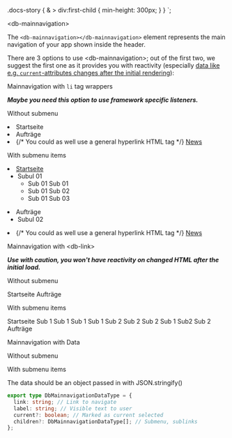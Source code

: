 

  .docs-story {
    & > div:first-child {
      min-height: 300px;
    }
  }
`;

<Meta title="02-Navigation/Main Navigation/Intro" />

<StyledCanvas>

<db-headline variant="1">&lt;db-mainnavigation&gt;</db-headline>

The `<db-mainnavigation></db-mainnavigation>` element represents the main navigation of your app shown inside the header.

There are 3 options to use &lt;db-mainnavigation&gt;; out of the first two, we suggest the first one as it provides you with reactivity (especially [data like e.g. `current`-attributes changes after the initial rendering](https://github.com/db-ui/elements/issues/590)):

<db-headline>Mainnavigation with `li` tag wrappers</db-headline>

<i>
  <strong>
    Maybe you need this option to use framework specific listeners.
  </strong>
</i>

<db-headline variant="4">Without submenu</db-headline>

<Canvas>
  <db-mainnavigation>
    <li>
      <db-link href="#" current="page">
        Startseite
      </db-link>
    </li>
    <li>
      <db-link href="#">
        Aufträge
      </db-link>
    </li>
    <li>
      {/* You could as well use a general hyperlink HTML tag */}
      <a href="#">News</a>
    </li>
  </db-mainnavigation>
</Canvas>

<db-headline variant="4">With submenu items</db-headline>

<Canvas>
  <db-mainnavigation>
    <li>
      <a href="#" aria-current="page">
        Startseite
      </a>
      <ul>
        <li>
          <db-link href="#">
            Subul 01
          </db-link>
          <ul>
            <li>
              <db-link href="#">
                Sub 01 Sub 01
              </db-link>
            </li>
            <li>
              <db-link href="#">
                Sub 01 Sub 02
              </db-link>
            </li>
            <li>
              <db-link href="#">
                Sub 01 Sub 03
              </db-link>
            </li>
          </ul>
        </li>
      </ul>
    </li>
    <li>
      <db-link href="#">
        Aufträge
      </db-link>
      <ul>
        <li>
          <db-link href="#">
            Subul 02
          </db-link>
        </li>
      </ul>
    </li>
    <li>
      {/* You could as well use a general hyperlink HTML tag */}
      <a href="#">News</a>
    </li>
  </db-mainnavigation>
</Canvas>

<db-headline>Mainnavigation with &lt;db-link&gt;</db-headline>

<i>
  <strong>
    Use with caution, you won't have reactivity on changed HTML after the initial load.
  </strong>
</i>

<db-headline variant="4">Without submenu</db-headline>

<Canvas>
  <db-mainnavigation>
    <db-link href="#" rel="index" current="page">
      Startseite
    </db-link>
    <db-link href="#" rel="offers">
      Aufträge
    </db-link>
  </db-mainnavigation>
</Canvas>

<db-headline variant="4">With submenu items</db-headline>

<Canvas>
  <db-mainnavigation>
    <db-link href="#" current="page">
      Startseite
      <db-link href="#">
        Sub 1
        <db-link href="#">Sub 1 Sub 1</db-link>
        <db-link href="#">Sub 1 Sub 2</db-link>
      </db-link>
      <db-link href="#">
        Sub 2
        <db-link href="#">Sub 2 Sub 1</db-link>
        <db-link href="#">Sub2 Sub 2</db-link>
      </db-link>
    </db-link>
    <db-link href="#" rel="offers">
      Aufträge
    </db-link>
  </db-mainnavigation>
</Canvas>

<db-headline>Mainnavigation with Data</db-headline>

<db-headline variant="4">Without submenu</db-headline>

<Canvas>
  <db-mainnavigation data={mockData()} />
</Canvas>

<db-headline variant="4">With submenu items</db-headline>

<Canvas>
  <db-mainnavigation data={mockDataSub()} />
</Canvas>

The data should be an object passed in with JSON.stringify()

```typescript
export type DbMainnavigationDataType = {
  link: string; // Link to navigate
  label: string; // Visible text to user
  current?: boolean; // Marked as current selected
  children?: DbMainnavigationDataType[]; // Submenu, sublinks
};

```

</StyledCanvas>

<Readme />
